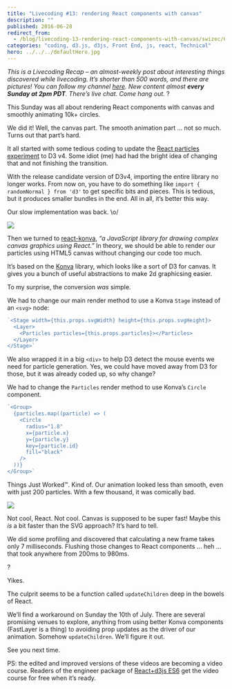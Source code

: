```yaml
---
title: "Livecoding #13: rendering React components with canvas"
description: ""
published: 2016-06-28
redirect_from:
  - /blog/livecoding-13-rendering-react-components-with-canvas/swizec/6784
categories: "coding, d3.js, d3js, Front End, js, react, Technical"
hero: ../../../defaultHero.jpg
---
```


_This is a Livecoding Recap – an almost-weekly post about interesting things discovered while livecoding. It’s shorter than 500 words, and there are pictures! You can follow my channel [here](https://livecoding.tv/swizec). New content almost **every Sunday at 2pm PDT**. There’s live chat. Come hang out._ ?

This Sunday was all about rendering React components with canvas and smoothly animating 10k+ circles.

We did it! Well, the canvas part. The smooth animation part … not so much. Turns out that part’s hard.

It all started with some tedious coding to update the [React particles experiment](https://github.com/Swizec/react-particles-experiment) to D3 v4. Some idiot (me) had had the bright idea of changing that and not finishing the transition.

With the release candidate version of D3v4, importing the entire library no longer works. From now on, you have to do something like `import { randomNormal } from 'd3'` to get specific bits and pieces. This is tedious, but it produces smaller bundles in the end. All in all, it’s better this way.

Our slow implementation was back. \\o/

![](./img/7nSJGIgifei7030.gif " ")

Then we turned to [react-konva](https://github.com/lavrton/react-konva), _“a JavaScript library for drawing complex canvas graphics using React.”_ In theory, we should be able to render our particles using HTML5 canvas without changing our code too much.

It’s based on the [Konva](http://konvajs.github.io/) library, which looks like a sort of D3 for canvas. It gives you a bunch of useful abstractions to make 2d graphicsing easier.

To my surprise, the conversion _was_ simple.

We had to change our main render method to use a Konva `Stage` instead of an `<svg>` node:

```javascript
`<Stage width={this.props.svgWidth} height={this.props.svgHeight}>
  <Layer>
    <Particles particles={this.props.particles}></Particles>
  </Layer>
</Stage>`
```

We also wrapped it in a big `<div>` to help D3 detect the mouse events we need for particle generation. Yes, we could have moved away from D3 for those, but it was already coded up, so why change?

We had to change the `Particles` render method to use Konva’s `Circle` component.

```javascript
`<Group>
  {particles.map((particle) => (
    <Circle
      radius="1.8"
      x={particle.x}
      y={particle.y}
      key={particle.id}
      fill="black"
    />
  ))}
</Group>`
```

Things Just Worked™. Kind of. Our animation looked less than smooth, even with just 200 particles. With a few thousand, it was comically bad.

![](./img/9a7hzpgifj7ae2j.gif " ")

Not cool, React. Not cool. Canvas is supposed to be super fast! Maybe this _is_ a bit faster than the SVG approach? It’s hard to tell.

We did some profiling and discovered that calculating a new frame takes only 7 milliseconds. Flushing those changes to React components … heh … that took anywhere from 200ms to 980ms.

?

Yikes.

The culprit seems to be a function called `updateChildren` deep in the bowels of React.

We’ll find a workaround on Sunday the 10th of July. There are several promising venues to explore, anything from using better Konva components (FastLayer is a thing) to avoiding prop updates as the driver of our animation. Somehow `updateChildren`. We’ll figure it out.

See you next time.

PS: the edited and improved versions of these videos are becoming a video course. Readers of the engineer package of [React+d3js ES6](https://swizec.com/reactd3js/) get the video course for free when it’s ready.